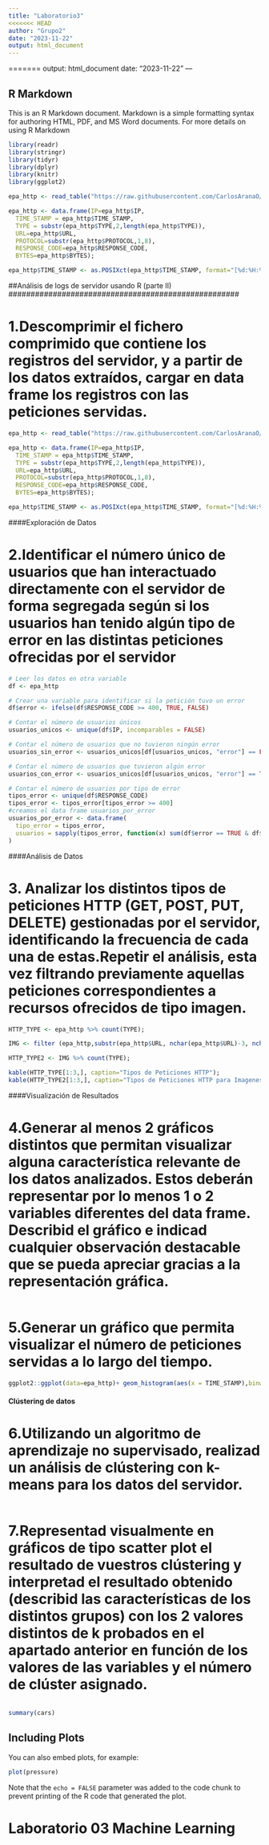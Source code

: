 ```yaml
---
title: "Laboratorio3"
<<<<<<< HEAD
author: "Grupo2"
date: "2023-11-22"
output: html_document
---
```


=======
output: html_document
date: "2023-11-22"
---

## R Markdown

This is an R Markdown document. Markdown is a simple formatting syntax for authoring HTML, PDF, and MS Word documents. For more details on using R Markdown

```r
library(readr)
library(stringr)
library(tidyr)
library(dplyr)
library(knitr)
library(ggplot2)
```

```r
epa_http <- read_table("https://raw.githubusercontent.com/CarlosAranaO/Laboratorio3/main/epa-http.csv", col_names = c("IP" ,"TIME_STAMP","TYPE" , "URL" ,"PROTOCOL" ,"RESPONSE_CODE" ,"BYTES"), col_types = cols(BYTES = col_number()));

epa_http <- data.frame(IP=epa_http$IP,
  TIME_STAMP = epa_http$TIME_STAMP,
  TYPE = substr(epa_http$TYPE,2,length(epa_http$TYPE)),
  URL=epa_http$URL,
  PROTOCOL=substr(epa_http$PROTOCOL,1,8),
  RESPONSE_CODE=epa_http$RESPONSE_CODE,
  BYTES=epa_http$BYTES);

epa_http$TIME_STAMP <- as.POSIXct(epa_http$TIME_STAMP, format="[%d:%H:%M:%S]", tz = "%d:%H:%M:%S")

```


##Análisis de logs de servidor usando R (parte II)
####################################################

# 1.Descomprimir el fichero comprimido que contiene los registros del servidor, y a partir de los datos extraídos, cargar en data frame los registros con las peticiones servidas. 

```r
epa_http <- read_table("https://raw.githubusercontent.com/CarlosAranaO/Laboratorio3/main/epa-http.csv", col_names = c("IP" ,"TIME_STAMP","TYPE" , "URL" ,"PROTOCOL" ,"RESPONSE_CODE" ,"BYTES"), col_types = cols(BYTES = col_number()));

epa_http <- data.frame(IP=epa_http$IP,
  TIME_STAMP = epa_http$TIME_STAMP,
  TYPE = substr(epa_http$TYPE,2,length(epa_http$TYPE)),
  URL=epa_http$URL,
  PROTOCOL=substr(epa_http$PROTOCOL,1,8),
  RESPONSE_CODE=epa_http$RESPONSE_CODE,
  BYTES=epa_http$BYTES);

epa_http$TIME_STAMP <- as.POSIXct(epa_http$TIME_STAMP, format="[%d:%H:%M:%S]", tz = "%d:%H:%M:%S")

```

####Exploración de Datos

# 2.Identificar el número único de usuarios que han interactuado directamente con el servidor de forma segregada según si los usuarios han tenido algún tipo de error en las distintas peticiones ofrecidas por el servidor

```r
# Leer los datos en otra variable
df <- epa_http

# Crear una variable para identificar si la petición tuvo un error
df$error <- ifelse(df$RESPONSE_CODE >= 400, TRUE, FALSE)

# Contar el número de usuarios únicos
usuarios_unicos <- unique(df$IP, incomparables = FALSE)

# Contar el número de usuarios que no tuvieron ningún error
usuarios_sin_error <- usuarios_unicos[df[usuarios_unicos, "error"] == FALSE]

# Contar el número de usuarios que tuvieron algún error
usuarios_con_error <- usuarios_unicos[df[usuarios_unicos, "error"] == TRUE]

# Contar el número de usuarios por tipo de error
tipos_error <- unique(df$RESPONSE_CODE)
tipos_error <- tipos_error[tipos_error >= 400]
#creamos el data frame usuarios_por_error
usuarios_por_error <- data.frame(
  tipo_error = tipos_error,
  usuarios = sapply(tipos_error, function(x) sum(df$error == TRUE & df$RESPONSE_CODE == x))
)

```

####Análisis de Datos

# 3. Analizar los distintos tipos de peticiones HTTP (GET, POST, PUT, DELETE) gestionadas por el servidor, identificando la frecuencia de cada una de estas.Repetir el análisis, esta vez filtrando previamente aquellas peticiones correspondientes a recursos ofrecidos de tipo imagen.

```r

HTTP_TYPE <- epa_http %>% count(TYPE);

IMG <- filter (epa_http,substr(epa_http$URL, nchar(epa_http$URL)-3, nchar(epa_http$URL))%in% c(".JPG", ".GIF",".jpg",".gif",".PNG",".png",".BMP",".bmp",".RAW",".raw",".PSD",".psd"));

HTTP_TYPE2 <- IMG %>% count(TYPE);

kable(HTTP_TYPE[1:3,], caption="Tipos de Peticiones HTTP");
kable(HTTP_TYPE2[1:3,], caption="Tipos de Peticiones HTTP para Imagenes")

```

####Visualización de Resultados

# 4.Generar al menos 2 gráficos distintos que permitan visualizar alguna característica relevante de los datos analizados. Estos deberán representar por lo menos 1 o 2 variables diferentes del data frame. Describid el gráfico e indicad cualquier observación destacable que se pueda apreciar gracias a la representación gráfica.

```r

```

# 5.Generar un gráfico que permita visualizar el número de peticiones servidas a lo largo del tiempo.

```r
ggplot2::ggplot(data=epa_http)+ geom_histogram(aes(x = TIME_STAMP),binwidth= 500, col='black', fill='green', alpha=0.4)+ ggtitle('Peticiones a lo Largo del Tiempo')
```

#### Clústering de datos

# 6.Utilizando un algoritmo de aprendizaje no supervisado, realizad un análisis de clústering con k-means para los datos del servidor. 

```r

```

# 7.Representad visualmente en gráficos de tipo scatter plot el resultado de vuestros clústering y interpretad el resultado obtenido (describid las características de los distintos grupos) con los 2 valores distintos de k probados en el apartado anterior en función de los valores de las variables y el número de clúster asignado.

```r

```




```r
summary(cars)
```

## Including Plots

You can also embed plots, for example:

```r
plot(pressure)
```

Note that the `echo = FALSE` parameter was added to the code chunk to prevent printing of the R code that generated the plot.

# Laboratorio 03 Machine Learning
```r

```
